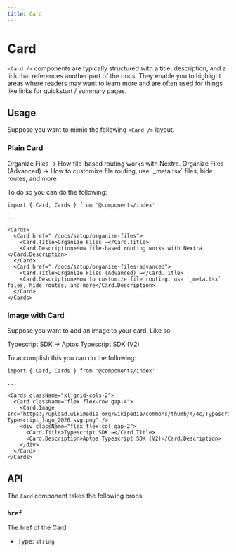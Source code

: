 ```yaml
---
title: Card
---
```



# Card

`<Card />` components are typically structured with a title, description, and a link
that references another part of the docs. They enable you to highlight areas where readers may want to
learn more and are often used for things like links for quickstart / summary pages. 

## Usage

Suppose you want to mimic the following `<Card />` layout. 

### Plain Card


<Cards>
  <Card href="./docs/setup/organize-files">
    <Card.Title>Organize Files →</Card.Title>
    <Card.Description>How file-based routing works with Nextra.</Card.Description>
  </Card>
  <Card href="./docs/setup/organize-files-advanced">
    <Card.Title>Organize Files (Advanced) →</Card.Title>
    <Card.Description>How to customize file routing, use `_meta.tsx` files, hide routes, and more</Card.Description>
  </Card>
</Cards>

To do so you can do the following:


```mdx filename="index.mdx"
import { Card, Cards } from '@components/index'

...

<Cards>
  <Card href="./docs/setup/organize-files">
    <Card.Title>Organize Files →</Card.Title>
    <Card.Description>How file-based routing works with Nextra.</Card.Description>
  </Card>
  <Card href="./docs/setup/organize-files-advanced">
    <Card.Title>Organize Files (Advanced) →</Card.Title>
    <Card.Description>How to customize file routing, use `_meta.tsx` files, hide routes, and more</Card.Description>
  </Card>
</Cards>
```

### Image with Card

Suppose you want to add an image to your card. Like so:

<Cards className="xl:grid-cols-2">
  <Card className="flex flex-row gap-4">
    <Card.Image src="https://upload.wikimedia.org/wikipedia/commons/thumb/4/4c/Typescript_logo_2020.svg/2048px-Typescript_logo_2020.svg.png" />
    <div className="flex flex-col gap-2">
      <Card.Title>Typescript SDK →</Card.Title>
      <Card.Description>Aptos Typescript SDK (V2)</Card.Description>
    </div>
  </Card>
</Cards>

To accomplish this you can do the following:

```mdx filename="index.mdx"
import { Card, Cards } from '@components/index'

...

<Cards className="xl:grid-cols-2">
  <Card className="flex flex-row gap-4">
    <Card.Image src="https://upload.wikimedia.org/wikipedia/commons/thumb/4/4c/Typescript_logo_2020.svg/2048px-Typescript_logo_2020.svg.png" />
    <div className="flex flex-col gap-2">
      <Card.Title>Typescript SDK →</Card.Title>
      <Card.Description>Aptos Typescript SDK (V2)</Card.Description>
    </div>
  </Card>
</Cards>
```

## API

The `Card` component takes the following props:

### `href`

The href of the Card.

- Type: `string`